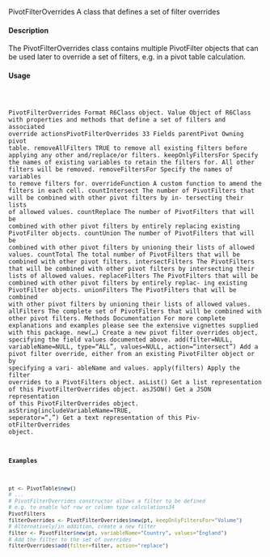 PivotFilterOverrides
A class that defines a set of filter overrides

#### Description

The PivotFilterOverrides class contains multiple PivotFilter objects that can be used later to
override a set of filters, e.g. in a pivot table calculation.

#### Usage
<pre><code>

PivotFilterOverrides
Format
R6Class object.
Value
Object of R6Class with properties and methods that define a set of filters and associated override
actionsPivotFilterOverrides
33
Fields
parentPivot Owning pivot table.
removeAllFilters TRUE to remove all existing filters before applying any other and/replace/or
filters.
keepOnlyFiltersFor Specify the names of existing variables to retain the filters for. All other
filters will be removed.
removeFiltersFor Specify the names of variables to remove filters for.
overrideFunction A custom function to amend the filters in each cell.
countIntersect The number of PivotFilters that will be combined with other pivot filters by in-
tersecting their lists of allowed values.
countReplace The number of PivotFilters that will be combined with other pivot filters by entirely
replacing existing PivotFilter objects.
countUnion The number of PivotFilters that will be combined with other pivot filters by unioning
their lists of allowed values.
countTotal The total number of PivotFilters that will be combined with other pivot filters.
intersectFilters The PivotFilters that will be combined with other pivot filters by intersecting
their lists of allowed values.
replaceFilters The PivotFilters that will be combined with other pivot filters by entirely replac-
ing existing PivotFilter objects.
unionFilters The PivotFilters that will be combined with other pivot filters by unioning their lists
of allowed values.
allFilters The complete set of PivotFilters that will be combined with other pivot filters.
Methods
Documentation For more complete explanations and examples please see the extensive vignettes
supplied with this package.
new(...) Create a new pivot filter overrides object, specifying the field values documented above.
add(filter=NULL, variableName=NULL, type="ALL", values=NULL, action="intersect")
Add a pivot filter override, either from an existing PivotFilter object or by specifying a vari-
ableName and values.
apply(filters) Apply the filter overrides to a PivotFilters object.
asList() Get a list representation of this PivotFilterOverrides object.
asJSON() Get a JSON representation of this PivotFilterOverrides object.
asString(includeVariableName=TRUE, seperator=", ") Get a text representation of this Piv-
otFilterOverrides object.

#### Examples
```r

pt <- PivotTable$new()
# ...
# PivotFilterOverrides constructor allows a filter to be defined
# e.g. to enable %of row or column type calculations34
PivotFilters
filterOverrides <- PivotFilterOverrides$new(pt, keepOnlyFiltersFor="Volume")
# Alternatively/in addition, create a new filter
filter <- PivotFilter$new(pt, variableName="Country", values="England")
# Add the filter to the set of overrides
filterOverrides$add(filter=filter, action="replace")
```
